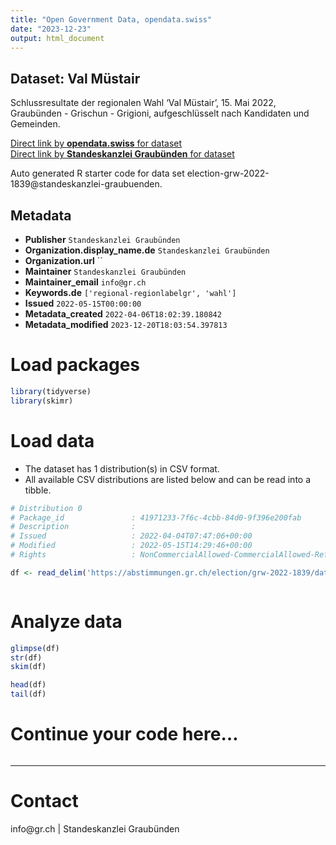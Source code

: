 ```yaml
---
title: "Open Government Data, opendata.swiss"
date: "2023-12-23"
output: html_document
---
```


## Dataset: Val Müstair

Schlussresultate der regionalen Wahl 'Val Müstair', 15. Mai 2022, Graubünden - Grischun - Grigioni, aufgeschlüsselt nach Kandidaten und Gemeinden.

[Direct link by **opendata.swiss** for dataset](https://opendata.swiss/de/dataset/val-mustair)<br>
[Direct link by **Standeskanzlei Graubünden** for dataset](https://abstimmungen.gr.ch/election/grw-2022-1839/data)

Auto generated R starter code for data set election-grw-2022-1839@standeskanzlei-graubuenden.

## Metadata

- **Publisher** `Standeskanzlei Graubünden`
- **Organization.display_name.de** `Standeskanzlei Graubünden`
- **Organization.url** ``
- **Maintainer** `Standeskanzlei Graubünden`
- **Maintainer_email** `info@gr.ch`
- **Keywords.de** `['regional-regionlabelgr', 'wahl']`
- **Issued** `2022-05-15T00:00:00`
- **Metadata_created** `2022-04-06T18:02:39.180842`
- **Metadata_modified** `2023-12-20T18:03:54.397813`


# Load packages

```r

library(tidyverse)
library(skimr)

```

# Load data

-   The dataset has 1 distribution(s) in CSV format.
-   All available CSV distributions are listed below and can be read into a tibble.

```r

# Distribution 0
# Package_id               : 41971233-7f6c-4cbb-84d0-9f396e200fab
# Description              : 
# Issued                   : 2022-04-04T07:47:06+00:00
# Modified                 : 2022-05-15T14:29:46+00:00
# Rights                   : NonCommercialAllowed-CommercialAllowed-ReferenceRequired

df <- read_delim('https://abstimmungen.gr.ch/election/grw-2022-1839/data-csv')



```

# Analyze data

```r

glimpse(df)
str(df)
skim(df)

head(df)
tail(df)

```

# Continue your code here...

```r

```

------------------------------------------------------------------------

# Contact

info@gr.ch | Standeskanzlei Graubünden

